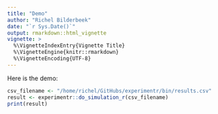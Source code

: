 ```yaml
---
title: "Demo"
author: "Richel Bilderbeek"
date: "`r Sys.Date()`"
output: rmarkdown::html_vignette
vignette: >
  %\VignetteIndexEntry{Vignette Title}
  %\VignetteEngine{knitr::rmarkdown}
  %\VignetteEncoding{UTF-8}
---
```


Here is the demo:

```r
csv_filename <- "/home/richel/GitHubs/experimentr/bin/results.csv"
result <- experimentr::do_simulation_r(csv_filename)
print(result)
```
